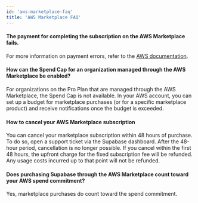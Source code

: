 ```yaml
---
id: 'aws-marketplace-faq'
title: 'AWS Marketplace FAQ'
---
```


#### The payment for completing the subscription on the AWS Marketplace fails.

For more information on payment errors, refer to the [AWS documentation](https://docs.aws.amazon.com/marketplace/latest/buyerguide/buyer-paying-for-products.html#payment-methods).

#### How can the Spend Cap for an organization managed through the AWS Marketplace be enabled?

For organizations on the Pro Plan that are managed through the AWS Marketplace, the Spend Cap is not available.
In your AWS account, you can set up a budget for marketplace purchases (or for a specific marketplace product) and receive notifications once the budget is exceeded.

#### How to cancel your AWS Marketplace subscription

You can cancel your marketplace subscription within 48 hours of purchase. To do so, open a support ticket via the Supabase dashboard. After the 48-hour period, cancellation is no longer possible. If you cancel within the first 48 hours, the upfront charge for the fixed subscription fee will be refunded. Any usage costs incurred up to that point will not be refunded.

#### Does purchasing Supabase through the AWS Marketplace count toward your AWS spend commitment?

Yes, marketplace purchases do count toward the spend commitment.
